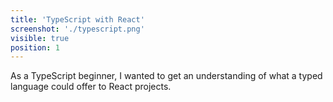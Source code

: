 ```yaml
---
title: 'TypeScript with React'
screenshot: './typescript.png'
visible: true
position: 1
---
```


As a TypeScript beginner, I wanted to get an understanding of what a typed language could offer to React projects.
